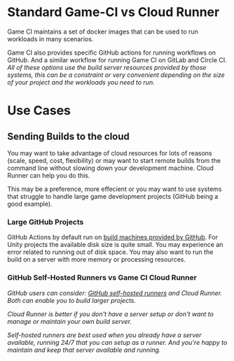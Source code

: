 # Standard Game-CI vs Cloud Runner

Game CI maintains a set of docker images that can be used to run workloads in many scenarios.

Game CI also provides specific GitHub actions for running workflows on GitHub. And a similar
workflow for running Game CI on GitLab and Circle CI. _All of these options use the build server
resources provided by those systems, this can be a constraint or very convenient depending on the
size of your project and the workloads you need to run._

# Use Cases

## Sending Builds to the cloud

You may want to take advantage of cloud resources for lots of reasons (scale, speed, cost,
flexibility) or may want to start remote builds from the command line without slowing down your
development machine. Cloud Runner can help you do this.

This may be a preference, more effecient or you may want to use systems that struggle to handle
large game development projects (GitHub being a good example).

### Large GitHub Projects

GitHub Actions by default run on
[build machines provided by GitHub](https://docs.github.com/en/actions/using-github-hosted-runners/about-github-hosted-runners).
For Unity projects the available disk size is quite small. You may experience an error related to
running out of disk space. You may also want to run the build on a server with more memory or
processing resources.

### GitHub Self-Hosted Runners vs Game CI Cloud Runner

_GitHub users can consider:
[GitHub self-hosted runners](https://docs.github.com/en/actions/hosting-your-own-runners/about-self-hosted-runners)
and Cloud Runner. Both can enable you to build larger projects._

_Cloud Runner is better if you don't have a server setup or don't want to manage or maintain your
own build server._

_Self-hosted runners are best used when you already have a server available, running 24/7 that you
can setup as a runner. And you're happy to maintain and keep that server available and running._
